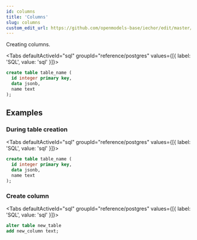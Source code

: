 ```yaml
---
id: columns
title: 'Columns'
slug: columns
custom_edit_url: https://github.com/openmodels-base/iechor/edit/master/web/spec/postgres.yml
---
```


Creating columns.

<Tabs
  defaultActiveId="sql"
  groupId="reference/postgres"
  values={[{ label: 'SQL', value: 'sql' }]}>

<TabsPanel id="sql" label="sql">

```sql
create table table_name (
  id integer primary key,
  data jsonb,
  name text
);
```

</TabsPanel>

</Tabs>

## Examples

### During table creation

<Tabs
  defaultActiveId="sql"
  groupId="reference/postgres"
  values={[{ label: 'SQL', value: 'sql' }]}>

<TabsPanel id="sql" label="sql">

```sql
create table table_name (
  id integer primary key,
  data jsonb,
  name text
);
```

</TabsPanel>

</Tabs>

### Create column

<Tabs
  defaultActiveId="sql"
  groupId="reference/postgres"
  values={[{ label: 'SQL', value: 'sql' }]}>

<TabsPanel id="sql" label="sql">

```sql
alter table new_table
add new_column text;
```

</TabsPanel>

</Tabs>
